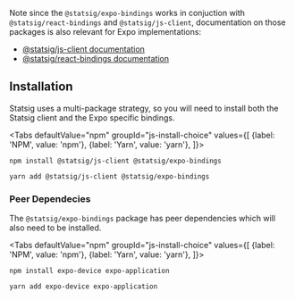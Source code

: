 
Note since the `@statsig/expo-bindings` works in conjuction with `@statsig/react-bindings` and `@statsig/js-client`, 
documentation on those packages is also relevant for Expo implementations:

- [@statsig/js-client documentation](/client/javascript-sdk)
- [@statsig/react-bindings documentation](/client/javascript-sdk)

## Installation

Statsig uses a multi-package strategy, so you will need to install both the Statsig client and the Expo
specific bindings.

<Tabs
  defaultValue="npm"
  groupId="js-install-choice"
  values={[
    {label: 'NPM', value: 'npm'},
    {label: 'Yarn', value: 'yarn'},
  ]}>

  <TabItem value="npm">

```shell
npm install @statsig/js-client @statsig/expo-bindings
```

  </TabItem>
  <TabItem value="yarn">

```shell
yarn add @statsig/js-client @statsig/expo-bindings
```

  </TabItem>
</Tabs>



### Peer Dependecies

The `@statsig/expo-bindings` package has peer dependencies which will also need to be installed.

<Tabs
  defaultValue="npm"
  groupId="js-install-choice"
  values={[
    {label: 'NPM', value: 'npm'},
    {label: 'Yarn', value: 'yarn'},
  ]}>

  <TabItem value="npm">

```shell
npm install expo-device expo-application
```

  </TabItem>
  <TabItem value="yarn">

```shell
yarn add expo-device expo-application
```

  </TabItem>
</Tabs>

